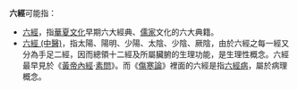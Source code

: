 '''六經'''可能指：

* [[六經|六經]]，指[[華夏文化|華夏文化]]早期六大經典、[[儒家|儒家]]文化的六大典籍。
* [[六經_(中醫)|六經 (中醫)]]，指太陽、陽明、少陽、太陰、少陰、厥陰，由於六經之每一經又分為手足二經，因而總領十二經及所屬臟腑的生理功能，是生理性概念。六經最早見於《[[黃帝內經|黃帝內經]]·[[素問|素問]]》。而《[[傷寒論|傷寒論]]》裡面的六經是指[[六經病|六經病]]，屬於病理概念。

{{disambig|Cat=二字作品消歧義}}